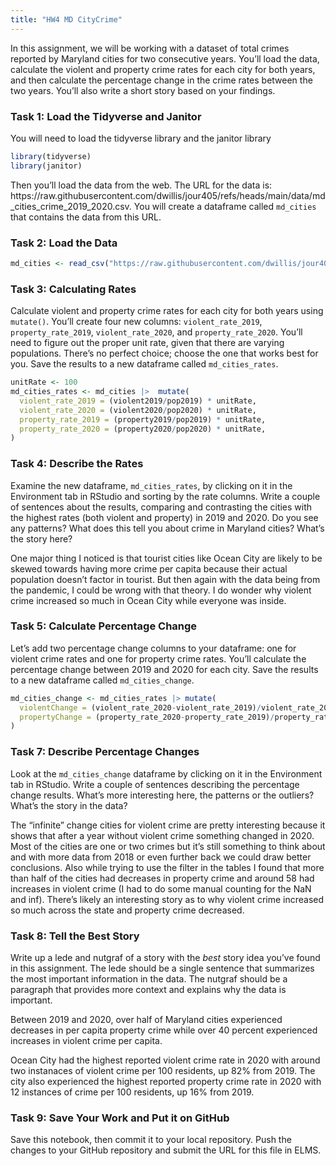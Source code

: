 ```yaml
---
title: "HW4 MD CityCrime"
---
```


In this assignment, we will be working with a dataset of total crimes reported by Maryland cities for two consecutive years. You'll load the data, calculate the violent and property crime rates for each city for both years, and then calculate the percentage change in the crime rates between the two years. You'll also write a short story based on your findings.

### Task 1: Load the Tidyverse and Janitor

You will need to load the tidyverse library and the janitor library

```r
library(tidyverse)
library(janitor)
```

Then you'll load the data from the web. The URL for the data is: https://raw.githubusercontent.com/dwillis/jour405/refs/heads/main/data/md_cities_crime_2019_2020.csv. You will create a dataframe called `md_cities` that contains the data from this URL.

### Task 2: Load the Data

```r
md_cities <- read_csv("https://raw.githubusercontent.com/dwillis/jour405/refs/heads/main/data/md_cities_crime_2019_2020.csv")
```
### Task 3: Calculating Rates

Calculate violent and property crime rates for each city for both years using `mutate()`. You'll create four new columns: `violent_rate_2019`, `property_rate_2019`, `violent_rate_2020`, and `property_rate_2020`. You'll need to figure out the proper unit rate, given that there are varying populations. There's no perfect choice; choose the one that works best for you. Save the results to a new dataframe called `md_cities_rates`.

```r
unitRate <- 100
md_cities_rates <- md_cities |>  mutate(
  violent_rate_2019 = (violent2019/pop2019) * unitRate,
  violent_rate_2020 = (violent2020/pop2020) * unitRate,
  property_rate_2019 = (property2019/pop2019) * unitRate,
  property_rate_2020 = (property2020/pop2020) * unitRate,
)
```

### Task 4: Describe the Rates

Examine the new dataframe, `md_cities_rates`, by clicking on it in the Environment tab in RStudio and sorting by the rate columns. Write a couple of sentences about the results, comparing and contrasting the cities with the highest rates (both violent and property) in 2019 and 2020. Do you see any patterns? What does this tell you about crime in Maryland cities? What's the story here?

One major thing I noticed is that tourist cities like Ocean City are likely to be skewed towards having more crime per capita because their actual population doesn't factor in tourist. But then again with the data being from the pandemic, I could be wrong with that theory. I do wonder why violent crime increased so much in Ocean City while everyone was inside. 


### Task 5: Calculate Percentage Change

Let's add two percentage change columns to your dataframe: one for violent crime rates and one for property crime rates. You'll calculate the percentage change between 2019 and 2020 for each city. Save the results to a new dataframe called `md_cities_change`.

```r
md_cities_change <- md_cities_rates |> mutate(
  violentChange = (violent_rate_2020-violent_rate_2019)/violent_rate_2019 * 100,
  propertyChange = (property_rate_2020-property_rate_2019)/property_rate_2019 * 100
)
```

### Task 7: Describe Percentage Changes

Look at the `md_cities_change` dataframe by clicking on it in the Environment tab in RStudio. Write a couple of sentences describing the percentage change results. What's more interesting here, the patterns or the outliers? What's the story in the data?

The "infinite" change cities for violent crime are pretty interesting because it shows that after a year without violent crime something changed in 2020. Most of the cities are one or two crimes but it's still something to think about and with more data from 2018 or even further back we could draw better conclusions. Also while trying to use the filter in the tables I found that more than half of the cities had decreases in property crime and around 58 had increases in violent crime (I had to do some manual counting for the NaN and inf). There's likely an interesting story as to why violent crime increased so much across the state and property crime decreased.

### Task 8: Tell the Best Story

Write up a lede and nutgraf of a story with the _best_ story idea you've found in this assignment. The lede should be a single sentence that summarizes the most important information in the data. The nutgraf should be a paragraph that provides more context and explains why the data is important.

Between 2019 and 2020, over half of Maryland cities experienced decreases in per capita property crime while over 40 percent experienced increases in violent crime per capita. 

Ocean City had the highest reported violent crime rate in 2020 with around two instanaces of violent crime per 100 residents, up 82% from 2019. The city also experienced the highest reported property crime rate in 2020 with 12 instances of crime per 100 residents, up 16% from 2019.


### Task 9: Save Your Work and Put it on GitHub

Save this notebook, then commit it to your local repository. Push the changes to your GitHub repository and submit the URL for this file in ELMS.
